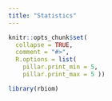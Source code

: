 ```yaml
---
title: "Statistics"
---
```


```r
knitr::opts_chunk$set(
  collapse = TRUE,
  comment = "#>",
  R.options = list(
    pillar.print_min = 5,
    pillar.print_max = 5 ))
```

```r
library(rbiom)
```
